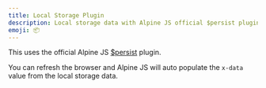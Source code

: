 ```yaml
---
title: Local Storage Plugin
description: Local storage data with Alpine JS official $persist plugin.
emoji: 📦
---
```


This uses the official Alpine JS [$persist](https://alpinejs.dev/plugins/persist) plugin.

You can refresh the browser and Alpine JS will auto populate the `x-data` value from the local storage data.

<Preview componentId="local-storage-plugin" />
